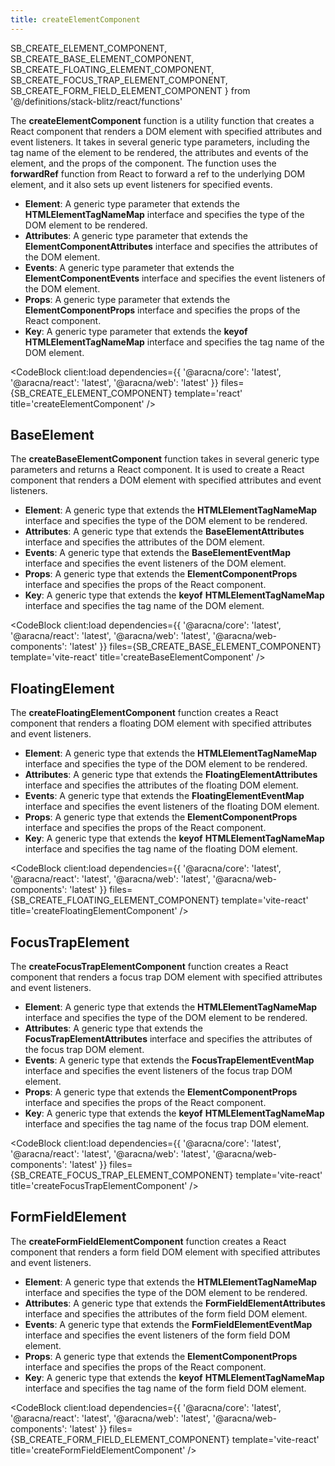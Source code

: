 ```yaml
---
title: createElementComponent
---
```


  SB_CREATE_ELEMENT_COMPONENT,
  SB_CREATE_BASE_ELEMENT_COMPONENT,
  SB_CREATE_FLOATING_ELEMENT_COMPONENT,
  SB_CREATE_FOCUS_TRAP_ELEMENT_COMPONENT,
  SB_CREATE_FORM_FIELD_ELEMENT_COMPONENT
} from '@/definitions/stack-blitz/react/functions'

The **createElementComponent** function is a utility function that creates a React component that renders a DOM element with specified attributes and event listeners. It takes in several generic type parameters, including the tag name of the element to be rendered, the attributes and events of the element, and the props of the component. The function uses the **forwardRef** function from React to forward a ref to the underlying DOM element, and it also sets up event listeners for specified events.

- **Element**: A generic type parameter that extends the **HTMLElementTagNameMap** interface and specifies the type of the DOM element to be rendered.
- **Attributes**: A generic type parameter that extends the **ElementComponentAttributes** interface and specifies the attributes of the DOM element.
- **Events**: A generic type parameter that extends the **ElementComponentEvents** interface and specifies the event listeners of the DOM element.
- **Props**: A generic type parameter that extends the **ElementComponentProps** interface and specifies the props of the React component.
- **Key**: A generic type parameter that extends the **keyof** **HTMLElementTagNameMap** interface and specifies the tag name of the DOM element.

<CodeBlock
  client:load
  dependencies={{
    '@aracna/core': 'latest',
    '@aracna/react': 'latest',
    '@aracna/web': 'latest'
  }}
  files={SB_CREATE_ELEMENT_COMPONENT}
  template='react'
  title='createElementComponent'
/>

## BaseElement

The **createBaseElementComponent** function takes in several generic type parameters and returns a React component. It is used to create a React component that renders a DOM element with specified attributes and event listeners.

- **Element**: A generic type that extends the **HTMLElementTagNameMap** interface and specifies the type of the DOM element to be rendered.
- **Attributes**: A generic type that extends the **BaseElementAttributes** interface and specifies the attributes of the DOM element.
- **Events**: A generic type that extends the **BaseElementEventMap** interface and specifies the event listeners of the DOM element.
- **Props**: A generic type that extends the **ElementComponentProps** interface and specifies the props of the React component.
- **Key**: A generic type that extends the **keyof** **HTMLElementTagNameMap** interface and specifies the tag name of the DOM element.

<CodeBlock
  client:load
  dependencies={{
    '@aracna/core': 'latest',
    '@aracna/react': 'latest',
    '@aracna/web': 'latest',
    '@aracna/web-components': 'latest'
  }}
  files={SB_CREATE_BASE_ELEMENT_COMPONENT}
  template='vite-react'
  title='createBaseElementComponent'
/>

## FloatingElement

The **createFloatingElementComponent** function creates a React component that renders a floating DOM element with specified attributes and event listeners.

- **Element**: A generic type that extends the **HTMLElementTagNameMap** interface and specifies the type of the DOM element to be rendered.
- **Attributes**: A generic type that extends the **FloatingElementAttributes** interface and specifies the attributes of the floating DOM element.
- **Events**: A generic type that extends the **FloatingElementEventMap** interface and specifies the event listeners of the floating DOM element.
- **Props**: A generic type that extends the **ElementComponentProps** interface and specifies the props of the React component.
- **Key**: A generic type that extends the **keyof** **HTMLElementTagNameMap** interface and specifies the tag name of the floating DOM element.

<CodeBlock
  client:load
  dependencies={{
    '@aracna/core': 'latest',
    '@aracna/react': 'latest',
    '@aracna/web': 'latest',
    '@aracna/web-components': 'latest'
  }}
  files={SB_CREATE_FLOATING_ELEMENT_COMPONENT}
  template='vite-react'
  title='createFloatingElementComponent'
/>

## FocusTrapElement

The **createFocusTrapElementComponent** function creates a React component that renders a focus trap DOM element with specified attributes and event listeners.

- **Element**: A generic type that extends the **HTMLElementTagNameMap** interface and specifies the type of the DOM element to be rendered.
- **Attributes**: A generic type that extends the **FocusTrapElementAttributes** interface and specifies the attributes of the focus trap DOM element.
- **Events**: A generic type that extends the **FocusTrapElementEventMap** interface and specifies the event listeners of the focus trap DOM element.
- **Props**: A generic type that extends the **ElementComponentProps** interface and specifies the props of the React component.
- **Key**: A generic type that extends the **keyof** **HTMLElementTagNameMap** interface and specifies the tag name of the focus trap DOM element.

<CodeBlock
  client:load
  dependencies={{
    '@aracna/core': 'latest',
    '@aracna/react': 'latest',
    '@aracna/web': 'latest',
    '@aracna/web-components': 'latest'
  }}
  files={SB_CREATE_FOCUS_TRAP_ELEMENT_COMPONENT}
  template='vite-react'
  title='createFocusTrapElementComponent'
/>

## FormFieldElement

The **createFormFieldElementComponent** function creates a React component that renders a form field DOM element with specified attributes and event listeners.

- **Element**: A generic type that extends the **HTMLElementTagNameMap** interface and specifies the type of the DOM element to be rendered.
- **Attributes**: A generic type that extends the **FormFieldElementAttributes** interface and specifies the attributes of the form field DOM element.
- **Events**: A generic type that extends the **FormFieldElementEventMap** interface and specifies the event listeners of the form field DOM element.
- **Props**: A generic type that extends the **ElementComponentProps** interface and specifies the props of the React component.
- **Key**: A generic type that extends the **keyof** **HTMLElementTagNameMap** interface and specifies the tag name of the form field DOM element.

<CodeBlock
  client:load
  dependencies={{
    '@aracna/core': 'latest',
    '@aracna/react': 'latest',
    '@aracna/web': 'latest',
    '@aracna/web-components': 'latest'
  }}
  files={SB_CREATE_FORM_FIELD_ELEMENT_COMPONENT}
  template='vite-react'
  title='createFormFieldElementComponent'
/>
